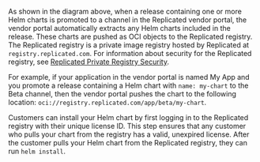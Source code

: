 As shown in the diagram above, when a release containing one or more Helm charts is promoted to a channel in the Replicated vendor portal, the vendor portal automatically extracts any Helm charts included in the release. These charts are pushed as OCI objects to the Replicated registry. The Replicated registry is a private image registry hosted by Replicated at `registry.replicated.com`. For information about security for the Replicated registry, see [Replicated Private Registry Security](packaging-private-registry-security).

For example, if your application in the vendor portal is named My App and you promote a release containing a Helm chart with `name: my-chart` to the Beta channel, then the vendor portal pushes the chart to the following location: `oci://registry.replicated.com/app/beta/my-chart`.

Customers can install your Helm chart by first logging in to the Replicated registry with their unique license ID. This step ensures that any customer who pulls your chart from the registry has a valid, unexpired license. After the customer pulls your Helm chart from the Replicated registry, they can run `helm install`.